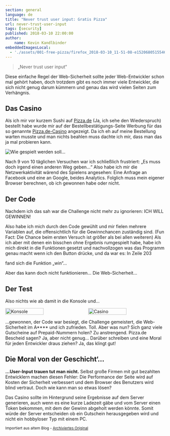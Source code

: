 ```yaml
---
section: general
language: de
title: "Never trust user input: Gratis Pizza"
url: never-trust-user-input
tags: [security]
published: 2018-03-10 22:00:00
author:
    name: Kevin Kandlbinder
embeddedImagesLocal:
  - './assets/001-free-pizza/firefox_2018-03-10_11-51-08-e1520680515546.png'
---
```



> „Never trust user input“

Diese einfache Regel der Web-Sicherheit sollte jeder Web-Entwickler schon mal gehört haben, doch trotzdem gibt es noch immer viele Entwickler, die sich nicht genug darum kümmern und genau das wird vielen Seiten zum Verhängnis.

## Das Casino

Als ich mir vor kurzem Sushi auf [Pizza.de](https://web.archive.org/web/20180303184257/https://pizza.de/) (Ja, ich sehe den Wiederspruch) bestellt habe wurde mir auf der Bestellbestätigungs-Seite Werbung für das so genannte [Pizza.de-Casino](https://web.archive.org/web/20180306155955/https://pizza.de/casino/) angezeigt. Da ich eh auf meine Bestellung warten musste und man nichts beahlen muss dachte ich mir, dass man das ja mal probieren kann.

![Wie gespielt werden soll...](./assets/001-free-pizza/2018-03-10_11-49-12.gif)

Nach 9 von 10 täglichen Versuchen war ich schließlich frustriert: „Es muss doch irgend einen anderen Weg geben…“ Also habe ich mir die Netzwerkaktivität wärend des Spielens angesehen: Eine Anfrage an Facebook und eine an Google, beides Analytics. Folglich muss mein eigener Browser berechnen, ob ich gewonnen habe oder nicht.

## Der Code

Nachdem ich das sah war die Challenge nicht mehr zu ignorieren: ICH WILL GEWINNEN!

Also habe ich mich durch den Code gewühlt und mir fielen mehrere Variablen auf, die offensichtlich für die Gewinnchancen zuständig sind. (Fun Fact: Die Chance beim ersten Versuch ist größer als bei allen weiteren) Als ich aber mit denen ein bisschen ohne Ergebnis rumgespielt habe, habe ich mich direkt in die Funktionen gesetzt und nachvollzogen was das Programm genau macht wenn ich den Button drücke, und da war es: In Zeile 203

fand sich die Funktion „win“…
<div>
    <GatsbyImage alt='win();' image={getImage(props.localImages[0])} />
</div>

Aber das kann doch nicht funktionieren… Die Web-Sicherheit…

## Der Test

Also nichts wie ab damit in die Konsole und…

<div style="display: flex; align-items: center; gap: 20px;">
    <img src="./assets/001-free-pizza/2018-03-10_11-52-49.gif" alt="Konsole" width="50%" />
    <img src="./assets/001-free-pizza/2018-03-10_11-52-01.gif" alt="Casino"  width="50%" />
</div>

…gewonnen, der Code war besiegt, die Challenge gemeistert, die Web-Sicherheit im A**** und ich zufrieden. Toll. Aber was nun? Sich ganz viele Gutscheine auf Prepaid-Nummern holen? Zu anstrengend. Pizza.de Bescheid sagen? Ja, aber nicht genug… Darüber schreiben und eine Moral für jeden Entwickler draus ziehen? Ja, das klingt gut!

## Die Moral von der Geschicht‘...

**...User-Input trauen tut man nicht.** Selbst große Firmen mit gut bezahlten Entwicklern machen diesen Fehler: Die Performance der Seite wird auf Kosten der Sicherheit verbessert und dem Browser des Benutzers wird blind vertraut. Doch wie kann man so etwas lösen?

Das Casino sollte im Hintergrund seine Ergebnisse auf dem Server generieren, auch wenn es eine kurze Ladezeit gäbe und vom Server einen Token bekommen, mit dem der Gewinn abgeholt werden könnte. Somit würde der Server entscheiden ob ein Gutschein herausgegeben wird und nicht ein hobbyloser Typ mit einem PC.

<small>Importiert aus altem Blog - <a href="https://web.archive.org/web/20201216152631/https://blog.1in9.net/2018/03/never-trust-user-input-gratis-pizza/" target="_blank" rel="noreferrer  ">Archiviertes Original</a></small>
